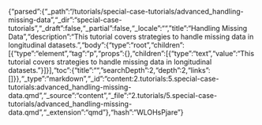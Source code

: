 {"parsed":{"_path":"/tutorials/special-case-tutorials/advanced_handling-missing-data","_dir":"special-case-tutorials","_draft":false,"_partial":false,"_locale":"","title":"Handling Missing Data","description":"This tutorial covers strategies to handle missing data in longitudinal datasets.","body":{"type":"root","children":[{"type":"element","tag":"p","props":{},"children":[{"type":"text","value":"This tutorial covers strategies to handle missing data in longitudinal datasets."}]}],"toc":{"title":"","searchDepth":2,"depth":2,"links":[]}},"_type":"markdown","_id":"content:2.tutorials:5.special-case-tutorials:advanced_handling-missing-data.qmd","_source":"content","_file":"2.tutorials/5.special-case-tutorials/advanced_handling-missing-data.qmd","_extension":"qmd"},"hash":"WLOHsPjare"}